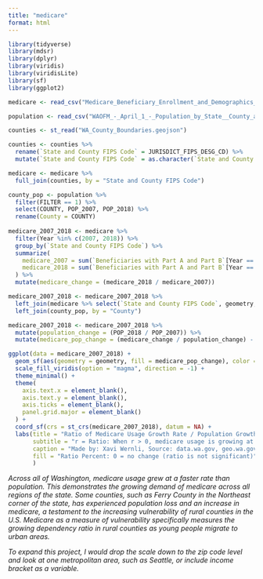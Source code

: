 ```yaml
---
title: "medicare"
format: html
---
```


```r
library(tidyverse)
library(mdsr)
library(dplyr)
library(viridis)
library(viridisLite)
library(sf)
library(ggplot2)

medicare <- read_csv("Medicare_Beneficiary_Enrollment_and_Demographics__Washington_State_and_Counties__2007-2018_20250402.csv")

population <- read_csv("WAOFM_-_April_1_-_Population_by_State__County_and_City__1990_to_Present_20250403.csv")

counties <- st_read("WA_County_Boundaries.geojson")

counties <- counties %>%
  rename(`State and County FIPS Code` = JURISDICT_FIPS_DESG_CD) %>% 
  mutate(`State and County FIPS Code` = as.character(`State and County FIPS Code`))

medicare <- medicare %>% 
  full_join(counties, by = "State and County FIPS Code")
```

```r
county_pop <- population %>% 
  filter(FILTER == 1) %>% 
  select(COUNTY, POP_2007, POP_2018) %>% 
  rename(County = COUNTY)
  
medicare_2007_2018 <- medicare %>% 
  filter(Year %in% c(2007, 2018)) %>% 
  group_by(`State and County FIPS Code`) %>% 
  summarize(
    medicare_2007 = sum(`Beneficiaries with Part A and Part B`[Year == 2007], na.rm = TRUE),
    medicare_2018 = sum(`Beneficiaries with Part A and Part B`[Year == 2018], na.rm = TRUE)
  ) %>%
  mutate(medicare_change = (medicare_2018 / medicare_2007))

medicare_2007_2018 <- medicare_2007_2018 %>% 
  left_join(medicare %>% select(`State and County FIPS Code`, geometry, County), by = "State and County FIPS Code") %>% 
  left_join(county_pop, by = "County")

medicare_2007_2018 <- medicare_2007_2018 %>% 
  mutate(population_change = (POP_2018 / POP_2007)) %>% 
  mutate(medicare_pop_change = (medicare_change / population_change) - 1)
```

```r
ggplot(data = medicare_2007_2018) +
  geom_sf(aes(geometry = geometry, fill = medicare_pop_change), color = NA) +
  scale_fill_viridis(option = "magma", direction = -1) +
  theme_minimal() +
  theme(
    axis.text.x = element_blank(),
    axis.text.y = element_blank(),
    axis.ticks = element_blank(),
    panel.grid.major = element_blank()
  ) +
  coord_sf(crs = st_crs(medicare_2007_2018), datum = NA) +
  labs(title = "Ratio of Medicare Usage Growth Rate / Population Growth Rate: 2007 - 2018",
       subtitle = "r = Ratio: When r > 0, medicare usage is growing at a faster rate than population. When r < 0, the medicare usage is declining. Washington Counties: 2007 - 2018",
       caption = "Made by: Xavi Wernli, Source: data.wa.gov, geo.wa.gov",
       fill = "Ratio Percent: 0 = no change (ratio is not significant)"
       )
```
*Across all of Washington, medicare usage grew at a faster rate than population. This demonstrates the growing demand of medicare across all regions of the state. Some counties, such as Ferry County in the Northeast corner of the state, has experienced population loss and an increase in medicare, a testament to the increasing vulnerability of rural counties in the U.S. Medicare as a measure of vulnerability specifically measures the growing dependency ratio in rural counties as young people migrate to urban areas.* 

*To expand this project, I would drop the scale down to the zip code level and look at one metropolitan area, such as Seattle, or include income bracket as a variable.*

